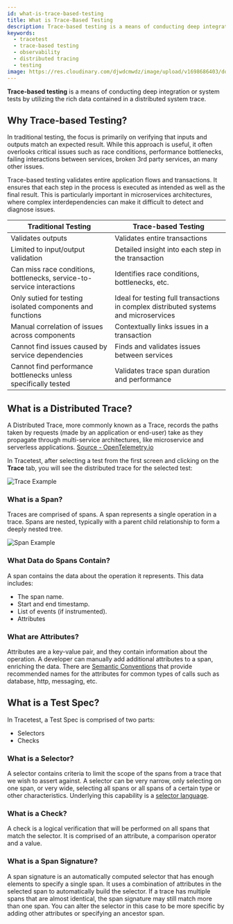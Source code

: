 ---
id: what-is-trace-based-testing
title: What is Trace-Based Testing
description: Trace-based testing is a means of conducting deep integration or system tests by utilizing the rich data contained in a distributed system trace.
keywords:
  - tracetest
  - trace-based testing
  - observability
  - distributed tracing
  - testing
image: https://res.cloudinary.com/djwdcmwdz/image/upload/v1698686403/docs/Blog_Thumbnail_14_rsvkmo.jpg
---

**Trace-based testing** is a means of conducting deep integration or system tests by utilizing the rich data contained in a distributed system trace.

## Why Trace-based Testing?

In traditional testing, the focus is primarily on verifying that inputs and outputs match an expected result. While this approach is useful, it often overlooks critical issues such as race conditions, performance bottlenecks, failing interactions between services, broken 3rd party services, an many other issues.

Trace-based testing validates entire application flows and transactions. It ensures that each step in the process is executed as intended as well as the final result. This is particularly important in microservices architectures, where complex interdependencies can make it difficult to detect and diagnose issues.

| Traditional Testing                                                    | Trace-based Testing                                                                  |
|------------------------------------------------------------------------|--------------------------------------------------------------------------------------|
| Validates outputs                                                      | Validates entire transactions                                                        |
| Limited to input/output validation                                     | Detailed insight into each step in the transaction                                   |
| Can miss race conditions, bottlenecks, service-to-service interactions | Identifies race conditions, bottlenecks, etc.                                        |
| Only sutied for testing isolated components and functions              | Ideal for testing full transactions in complex distributed systems and microservices |
| Manual correlation of issues across components                         | Contextually links issues in a transaction                                           |
| Cannot find issues caused by service dependencies                      | Finds and validates issues between services                                          |
| Cannot find performance bottlenecks unless specifically tested         | Validates trace span duration and performance                                        |


## What is a Distributed Trace?

A Distributed Trace, more commonly known as a Trace, records the paths taken by requests (made by an application or end-user) take as they propagate through multi-service architectures, like microservice and serverless applications. [Source - OpenTelemetry.io](https://opentelemetry.io/docs/concepts/observability-primer/)

In Tracetest, after selecting a test from the first screen and clicking on the **Trace** tab, you will see the distributed trace for the selected test:

![Trace Example](../img/trace-example.png)

### What is a Span?

Traces are comprised of spans. A span represents a single operation in a trace. Spans are nested, typically with a parent child relationship to form a deeply nested tree.

![Span Example](../img/span-example.png)

### What Data do Spans Contain?

A span contains the data about the operation it represents. This data includes:

- The span name.
- Start and end timestamp.
- List of events (if instrumented).
- Attributes

### What are Attributes?

Attributes are a key-value pair, and they contain information about the operation. A developer can manually add additional attributes to a span, enriching the data. There are [Semantic Conventions](https://opentelemetry.io/docs/reference/specification/trace/semantic_conventions/) that provide recommended names for the attributes for common types of calls such as database, http, messaging, etc.

## What is a Test Spec?

In Tracetest, a Test Spec is comprised of two parts:

- Selectors
- Checks

### What is a Selector?

A selector contains criteria to limit the scope of the spans from a trace that we wish to assert against. A selector can be very narrow, only selecting on one span, or very wide, selecting all spans or all spans of a certain type or other characteristics. Underlying this capability is a [selector language](/concepts/selectors).


### What is a Check?

A check is a logical verification that will be performed on all spans that match the selector. It is comprised of an attribute, a comparison operator and a value.

### What is a Span Signature?

A span signature is an automatically computed selector that has enough elements to specify a single span. It uses a combination of attributes in the selected span to automatically build the selector. If a trace has multiple spans that are almost identical, the span signature may still match more than one span. You can alter the selector in this case to be more specific by adding other attributes or specifying an ancestor span.

